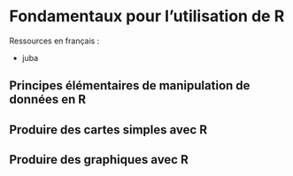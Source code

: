 # Fondamentaux pour l'utilisation de R {#sec-fondamentaux_R}

Ressources en français : 

- juba


## Principes élémentaires de manipulation de données en R

## Produire des cartes simples avec R

## Produire des graphiques avec R
